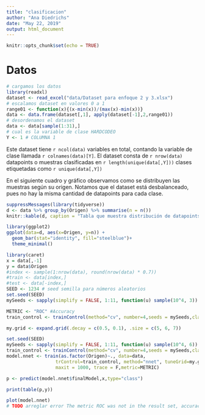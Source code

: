 ```yaml
---
title: "clasificacion"
author: "Ana Diedrichs"
date: "May 22, 2019"
output: html_document
---
```


```r
knitr::opts_chunk$set(echo = TRUE)
```

# Datos


```r
# cargamos los datos 
library(readxl)
dataset <- read_excel("data/Dataset para enfoque 2 y 3.xlsx")
# escalamos dataset en valores 0 a 1
range01 <- function(x){(x-min(x))/(max(x)-min(x))}
data <- data.frame(dataset[,1], apply(dataset[-1],2,range01))
# desordenamos el dataset
data <- data[sample(1:31),]
# cual es la variable de clase HARDCODEO
Y <- 1 # COLUMNA 1 
```

Este dataset tiene `r ncol(data)` variables en total, contando la variable de clase llamada `r colnames(data)[Y]`. El dataset consta de `r nrow(data)` datapoints o muestras clasificadas en `r length(unique(data[,Y]))` clases etiquetadas como `r unique(data[,Y])`

En el siguiente cuadro y gráfico observamos como se distribuyen las muestras según su origen. 
Notamos que el dataset está desbalanceado, pues no hay la misma cantidad de datapoints para cada clase.

```r
suppressMessages(library(tidyverse))
d <- data %>% group_by(Origen) %>% summarise(n = n())
knitr::kable(d, caption = "Tabla que muestra distribución de datapoints por clase")
```
```r
library(ggplot2)
ggplot(data=d, aes(x=Origen, y=n)) +
  geom_bar(stat="identity", fill="steelblue")+
  theme_minimal()
```

```r
library(caret)
x = data[,-1]
y = data$Origen
#index <- sample(1:nrow(data), round(nrow(data) * 0.7))
#train <- data[index,]
#test <- data[-index,]
SEED <- 1234 # seed semilla para números aleatorios
set.seed(SEED)
mySeeds <- sapply(simplify = FALSE, 1:11, function(u) sample(10^4, 3))

METRIC <- "ROC" #Accuracy
train_control <- trainControl(method="cv", number=4,seeds = mySeeds,classProbs=TRUE)

my.grid <- expand.grid(.decay = c(0.5, 0.1), .size = c(5, 6, 7))

set.seed(SEED)
mySeeds <- sapply(simplify = FALSE, 1:11, function(u) sample(10^4, 6))
train_control <- trainControl(method="cv", number=4,seeds = mySeeds,classProbs=TRUE)
model.nnet <- train(as.factor(Origen)~., data=data, 
                  trControl=train_control, method="nnet", tuneGrid=my.grid,
                  maxit = 1000, trace = F,metric=METRIC)

p <- predict(model.nnet$finalModel,x,type="class")

print(table(p,y))

plot(model.nnet)
# TODO arreglar error The metric ROC was not in the result set, accuracy will be used instead
```

